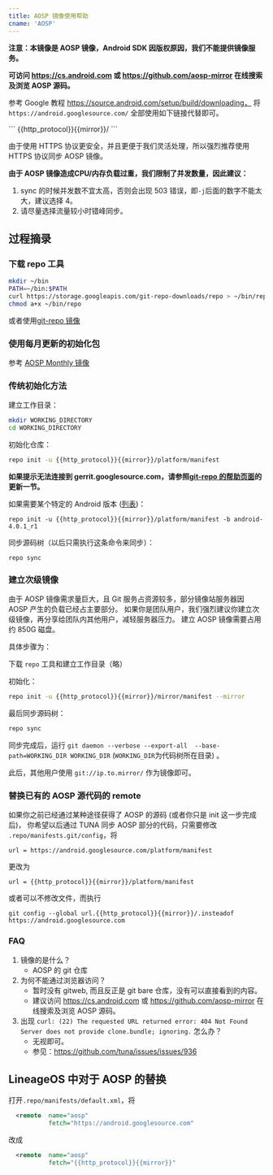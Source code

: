 ```yaml
---
title: AOSP 镜像使用帮助
cname: 'AOSP'
---
```


**注意：本镜像是 AOSP 镜像，Android SDK 因版权原因，我们不能提供镜像服务。**

**可访问 https://cs.android.com 或 https://github.com/aosp-mirror 在线搜索及浏览 AOSP 源码。**

参考 Google 教程 https://source.android.com/setup/build/downloading，
将 `https://android.googlesource.com/` 全部使用如下链接代替即可。

<CodeBlock>
```
{{http_protocol}}{{mirror}}/
```
</CodeBlock>

由于使用 HTTPS 协议更安全，并且更便于我们灵活处理，所以强烈推荐使用 HTTPS 协议同步 AOSP 镜像。

**由于 AOSP 镜像造成CPU/内存负载过重，我们限制了并发数量，因此建议：**
1. sync 的时候并发数不宜太高，否则会出现 503 错误，即`-j`后面的数字不能太大，建议选择 4。
2. 请尽量选择流量较小时错峰同步。

## 过程摘录

### 下载 repo 工具

```bash
mkdir ~/bin
PATH=~/bin:$PATH
curl https://storage.googleapis.com/git-repo-downloads/repo > ~/bin/repo
chmod a+x ~/bin/repo
```

或者使用[git-repo 镜像](/git-repo/)

### 使用每月更新的初始化包

参考 [AOSP Monthly 镜像](/aosp-monthly/)

### 传统初始化方法

建立工作目录：

```bash
mkdir WORKING_DIRECTORY
cd WORKING_DIRECTORY
```

初始化仓库：

<CodeBlock>

```bash
repo init -u {{http_protocol}}{{mirror}}/platform/manifest
```

</CodeBlock>

**如果提示无法连接到 gerrit.googlesource.com，请参照[git-repo 的帮助页面](/git-repo/)的更新一节。**

如果需要某个特定的 Android 版本 ([列表](https://source.android.com/setup/start/build-numbers#source-code-tags-and-builds))：

<CodeBlock>

```
repo init -u {{http_protocol}}{{mirror}}/platform/manifest -b android-4.0.1_r1
```

</CodeBlock>

同步源码树（以后只需执行这条命令来同步）：

```
repo sync
```


### 建立次级镜像

由于 AOSP 镜像需求量巨大，且 Git 服务占资源较多，部分镜像站服务器因 AOSP 产生的负载已经占主要部分。
如果你是团队用户，我们强烈建议你建立次级镜像，再分享给团队内其他用户，减轻服务器压力。
建立 AOSP 镜像需要占用约 850G 磁盘。

具体步骤为：

下载 `repo` 工具和建立工作目录（略）

初始化：

<CodeBlock>

```bash
repo init -u {{http_protocol}}{{mirror}}/mirror/manifest --mirror
```

</CodeBlock>

最后同步源码树：

```bash
repo sync
```

同步完成后，运行 `git daemon --verbose --export-all  --base-path=WORKING_DIR WORKING_DIR` (`WORKING_DIR`为代码树所在目录) 。

此后，其他用户使用 `git://ip.to.mirror/` 作为镜像即可。

### 替换已有的 AOSP 源代码的 remote

如果你之前已经通过某种途径获得了 AOSP 的源码 (或者你只是 init 这一步完成后)，
你希望以后通过 TUNA 同步 AOSP 部分的代码，只需要修改 `.repo/manifests.git/config`，将

```
url = https://android.googlesource.com/platform/manifest
```

更改为

<CodeBlock>

```
url = {{http_protocol}}{{mirror}}/platform/manifest
```

</CodeBlock>

或者可以不修改文件，而执行

<CodeBlock>

```
git config --global url.{{http_protocol}}{{mirror}}/.insteadof https://android.googlesource.com
```

</CodeBlock>

### FAQ

1. 镜像的是什么？
	- AOSP 的 git 仓库
2. 为何不能通过浏览器访问？
	- 暂时没有 gitweb, 而且反正是 git bare 仓库，没有可以直接看到的内容。
	- 建议访问 https://cs.android.com 或 https://github.com/aosp-mirror 在线搜索及浏览 AOSP 源码。
3. 出现 `curl: (22) The requested URL returned error: 404 Not Found
Server does not provide clone.bundle; ignoring.` 怎么办？
	- 无视即可。
	- 参见：https://github.com/tuna/issues/issues/936

## LineageOS 中对于 AOSP 的替换

打开`.repo/manifests/default.xml`，将

```xml
  <remote  name="aosp"
           fetch="https://android.googlesource.com"
```

改成

<CodeBlock>

```xml
  <remote  name="aosp"
           fetch="{{http_protocol}}{{mirror}}"
```

</CodeBlock>
